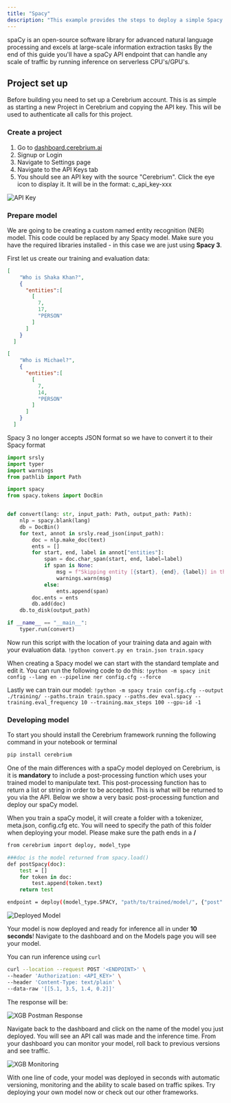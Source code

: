 ```yaml
---
title: "Spacy"
description: "This example provides the steps to deploy a simple Spacy model (from scratch!) using Cerebrium."
---
```


spaCy is an open-source software library for advanced natural language processing and excels at large-scale information extraction tasks
By the end of this guide you'll have a spaCy API endpoint that can handle any scale of traffic by running inference on serverless CPU's/GPU's.

## Project set up

Before building you need to set up a Cerebrium account. This is as simple as
starting a new Project in Cerebrium and copying the API key. This will be used
to authenticate all calls for this project.

### Create a project

1. Go to [dashboard.cerebrium.ai](https://dashboard.cerebrium.ai)
2. Signup or Login
3. Navigate to Settings page
4. Navigate to the API Keys tab
5. You should see an API key with the source "Cerebrium". Click the eye icon to
   display it. It will be in the format: c_api_key-xxx

![API Key](/images/quickstarts/onnx-1.png)

### Prepare model

We are going to be creating a custom named entity recognition (NER) model. 
This code could be replaced by any Spacy model. Make sure you have
the required libraries installed - in this case we are just using **Spacy 3**.

First let us create our training and evaluation data:
```json
[
    "Who is Shaka Khan?",
    {
      "entities":[
        [
          7,
          17,
          "PERSON"
        ]
      ]
    }
  ]
```

```json
[
    "Who is Michael?",
    {
      "entities":[
        [
          7,
          14,
          "PERSON"
        ]
      ]
    }
  ]
```

<Note>Spacy 3 no longer accepts JSON format so we have to convert it to their Spacy format</Note>

```python
import srsly
import typer
import warnings
from pathlib import Path

import spacy
from spacy.tokens import DocBin


def convert(lang: str, input_path: Path, output_path: Path):
    nlp = spacy.blank(lang)
    db = DocBin()
    for text, annot in srsly.read_json(input_path):
        doc = nlp.make_doc(text)
        ents = []
        for start, end, label in annot["entities"]:
            span = doc.char_span(start, end, label=label)
            if span is None:
                msg = f"Skipping entity [{start}, {end}, {label}] in the following text because the character span '{doc.text[start:end]}' does not align with token boundaries:\n\n{repr(text)}\n"
                warnings.warn(msg)
            else:
                ents.append(span)
        doc.ents = ents
        db.add(doc)
    db.to_disk(output_path)

if __name__ == "__main__":
    typer.run(convert)
```

Now run this script with the location of your training data and again with your evaluation data.
```!python convert.py en train.json train.spacy```


When creating a Spacy model we can start with the standard template and edit it. You can run the following code to do this:
```!python -m spacy init config --lang en --pipeline ner config.cfg --force```


Lastly we can train our model:
```!python -m spacy train config.cfg --output ./training/ --paths.train train.spacy --paths.dev eval.spacy --training.eval_frequency 10 --training.max_steps 100 --gpu-id -1```

### Developing model

To start you should install the Cerebrium framework running the following
command in your notebook or terminal

```bash
pip install cerebrium
```

One of the main differences with a spaCy model deployed on Cerebrium, is it is **mandatory** to include a post-processing function which uses your trained model to manipulate text.
This post-processing function has to return a list or string in order to be accepted. This is what will be returned to you via the API. Below we show a very basic post-processing function
and deploy our spaCy model.

When you train a spaCy model, it will create a folder with a tokenizer, meta.json, config.cfg etc. You will need to specify the path of this folder when deploying your model.
Please make sure the path ends in a **/**

```bash
from cerebrium import deploy, model_type

###doc is the model returned from spacy.load()
def postSpacy(doc):
    test = []
    for token in doc:
        test.append(token.text)
    return test

endpoint = deploy((model_type.SPACY, "path/to/trained/model/", {"post": postSpacy}), "spacy-model" , "<API_KEY>")
```

![Deployed Model](/images/quickstarts/xgboost-1.png)

Your model is now deployed and ready for inference all in under **10 seconds**!
Navigate to the dashboard and on the Models page you will see your model.

You can run inference using `curl`

```bash
curl --location --request POST '<ENDPOINT>' \
--header 'Authorization: <API_KEY>' \
--header 'Content-Type: text/plain' \
--data-raw '[[5.1, 3.5, 1.4, 0.2]]'
```

The response will be:

![XGB Postman Response](/images/quickstarts/xgboost-2.png)

Navigate back to the dashboard and click on the name of the model you just
deployed. You will see an API call was made and the inference time. From your
dashboard you can monitor your model, roll back to previous versions and see
traffic.

![XGB Monitoring](/images/quickstarts/xgboost-3.png)

With one line of code, your model was deployed in seconds with automatic
versioning, monitoring and the ability to scale based on traffic spikes. Try
deploying your own model now or check out our other frameworks.

